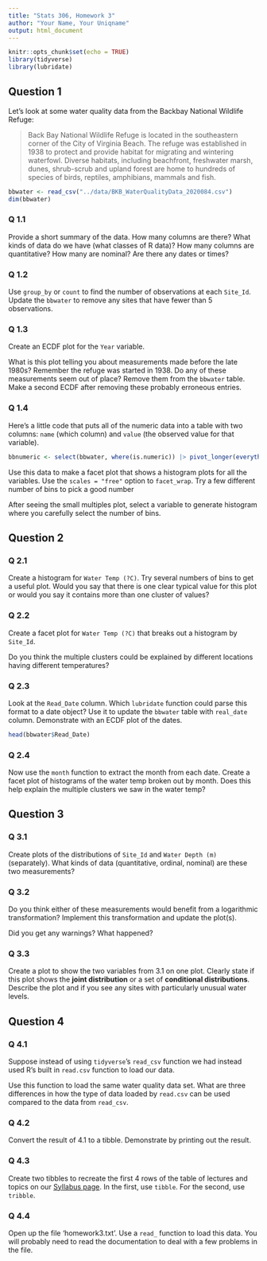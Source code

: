 ```yaml
---
title: "Stats 306, Homework 3"
author: "Your Name, Your Uniqname"
output: html_document
---
```


```r
knitr::opts_chunk$set(echo = TRUE)
library(tidyverse)
library(lubridate)
```

## Question 1

Let's look at some water quality data from the Backbay National Wildlife Refuge:

> Back Bay National Wildlife Refuge is located in the southeastern corner of the City of Virginia Beach. The refuge was established in 1938 to protect and provide habitat for migrating and wintering waterfowl. Diverse habitats, including beachfront, freshwater marsh, dunes, shrub-scrub and upland forest are home to hundreds of species of birds, reptiles, amphibians, mammals and fish.

```r
bbwater <- read_csv("../data/BKB_WaterQualityData_2020084.csv")
dim(bbwater)
```
### Q 1.1

Provide a short summary of the data. How many columns are there? What kinds of data do we have (what classes of R data)? How many columns are quantitative? How many are nominal? Are there any dates or times?

### Q 1.2

Use `group_by` or `count` to find the number of observations at each `Site_Id`. Update the `bbwater` to remove any sites that have fewer than 5 observations.

### Q 1.3

Create an ECDF plot for the `Year` variable.

What is this plot telling you about measurements made before the late 1980s? Remember the refuge was started in 1938. Do any of these measurements seem out of place? Remove them from the `bbwater` table. Make a second ECDF after removing these probably erroneous entries.

### Q 1.4

Here's a little code that puts all of the numeric data into a table with two columns: `name` (which column) and `value` (the observed value for that variable).

```r
bbnumeric <- select(bbwater, where(is.numeric)) |> pivot_longer(everything())
```

Use this data to make a facet plot that shows a histogram plots for all the variables. Use the `scales = "free"` option to `facet_wrap`. Try a few different number of bins to pick a good number

After seeing the small multiples plot, select a variable to generate histogram where you carefully select the number of bins.   

## Question 2

### Q 2.1

Create a histogram for `Water Temp (?C)`. Try several numbers of bins to get a useful plot. Would you say that there is one clear typical value for this plot or would you say it contains more than one cluster of values?


### Q 2.2

Create a facet plot for `Water Temp (?C)` that breaks out a histogram by `Site_Id`.

Do you think the multiple clusters could be explained by different locations having different temperatures?

### Q 2.3

Look at the `Read_Date` column. Which `lubridate` function could parse this format to a date object? Use it to update the `bbwater` table with `real_date` column. Demonstrate with an ECDF plot of the dates.

```r
head(bbwater$Read_Date)
```

### Q 2.4

Now use the `month` function to extract the month from each date. Create a facet
plot of histograms of the water temp broken out by month. Does this help explain
the multiple clusters we saw in the water temp?

## Question 3

### Q 3.1

Create plots of the distributions of `Site_Id` and `Water Depth (m)` (separately). What kinds of data (quantitative, ordinal, nominal) are these two measurements?

### Q 3.2

Do you think either of these measurements would benefit from a logarithmic transformation? Implement this transformation and update the plot(s).

Did you get any warnings? What happened?

### Q 3.3

Create a plot to show the two variables from 3.1 on one plot. Clearly state if this plot shows the **joint distribution** or a set of **conditional distributions**. Describe the plot and if you see any sites with particularly unusual water levels.


## Question 4

### Q 4.1

Suppose instead of using `tidyverse`'s `read_csv` function we had instead used R's built in `read.csv` function to load our data.

Use this function to load the same water quality data set. What are three differences in how the type of data loaded by `read.csv` can be used compared to the data from `read_csv`.

### Q 4.2

Convert the result of 4.1 to a tibble. Demonstrate by printing out the result.

### Q 4.3

Create two tibbles to recreate the first 4 rows of the table of lectures and topics on our [Syllabus page](https://umich.instructure.com/courses/554168/assignments/syllabus). In the first, use `tibble`. For the second, use `tribble`.

### Q 4.4

Open up the file 'homework3.txt'. Use a `read_` function to load this data. You will probably need to read the documentation to deal with a few problems in the file.


